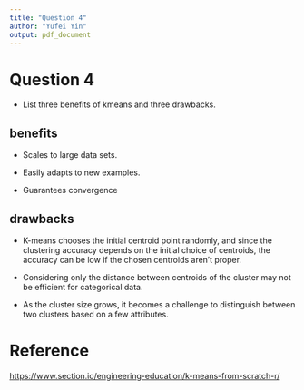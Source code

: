 ---
title: "Question 4"
author: "Yufei Yin"
output: pdf_document
---

# Question 4

* List three benefits of kmeans and three drawbacks.

\bigskip

## benefits

* Scales to large data sets.

* Easily adapts to new examples.

* Guarantees convergence

## drawbacks

* K-means chooses the initial centroid point randomly, and since the clustering accuracy depends on the initial choice of centroids, the accuracy can be low if the chosen centroids aren’t proper.

* Considering only the distance between centroids of the cluster may not be efficient for categorical data.

* As the cluster size grows, it becomes a challenge to distinguish between two clusters based on a few attributes.

\newpage

# Reference 

[https://www.section.io/engineering-education/k-means-from-scratch-r/](https://www.section.io/engineering-education/k-means-from-scratch-r/)